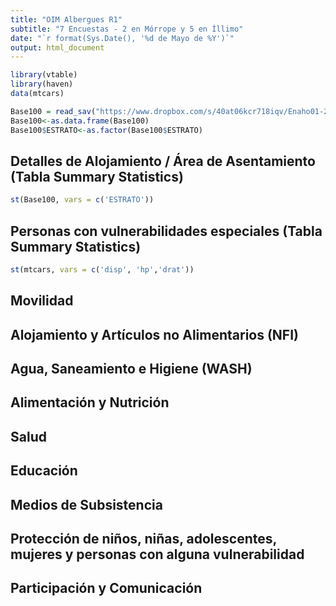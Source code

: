 ```yaml
---
title: "OIM Albergues R1"
subtitle: "7 Encuestas - 2 en Mórrope y 5 en Íllimo"
date: "`r format(Sys.Date(), '%d de Mayo de %Y')`"
output: html_document
---
```


```r
library(vtable)
library(haven)
data(mtcars)

Base100 = read_sav("https://www.dropbox.com/s/40at06kcr718iqv/Enaho01-2021-100res.sav?dl=1")
Base100<-as.data.frame(Base100)
Base100$ESTRATO<-as.factor(Base100$ESTRATO)
```


## Detalles de Alojamiento / Área de Asentamiento (Tabla Summary Statistics)

```r
st(Base100, vars = c('ESTRATO'))
```

## Personas con vulnerabilidades especiales (Tabla Summary Statistics)

```r
st(mtcars, vars = c('disp', 'hp','drat'))
```

## Movilidad

## Alojamiento y Artículos no Alimentarios (NFI)

## Agua, Saneamiento e Higiene (WASH)

## Alimentación  y Nutrición

## Salud

## Educación

## Medios de Subsistencia

## Protección de niños, niñas, adolescentes, mujeres y personas con alguna vulnerabilidad

## Participación y Comunicación


